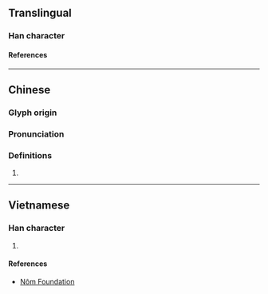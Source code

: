 {{character info/new}}
==Translingual==

===Han character===
{{Han char|rn=64|rad=手|as=19|sn=22|four=50014|canj=QYBG|ids=⿰扌離}}

====References====
{{Han ref|kx=0464.120|dkj=13026|dj=0813.110|hdz=31988.070|uh=6521}}

----

==Chinese==
{{zh-forms}}

===Glyph origin===
{{Han etym}}

===Pronunciation===
{{zh-pron
|m=chī
|c=ci1
|mc=y
|oc=y
|cat=
}}

===Definitions===
{{zh-hanzi}}

# {{rfdef|zh}}

----

==Vietnamese==

===Han character===
{{vi-readings|rs=手19|reading=lia}}

# {{defn|lang=vi|sort=手19}}

====References====
* [http://nomfoundation.org/common/nom_details.php?codepoint=6521 Nôm Foundation]